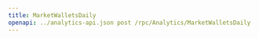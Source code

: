 ---
title: MarketWalletsDaily
openapi: ../analytics-api.json post /rpc/Analytics/MarketWalletsDaily
---
